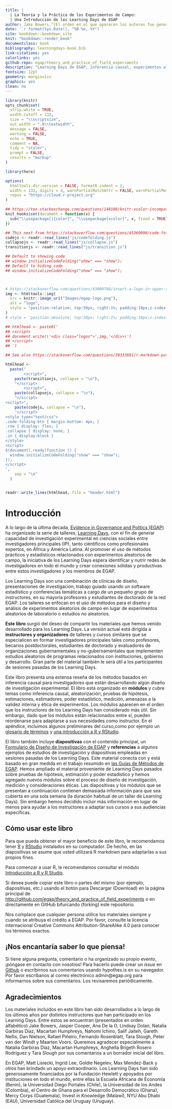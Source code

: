 ```yaml
---
title: |
  | La Teoría y la Práctica de los Experimentos de Campo: 
  | Una Introducción de los Learning Days de EGAP
author: Jake Bowers,^[El orden en el que aparecen los autores fue generado aleatoriamente. https://jakebowers.org] Maarten Voors,^[https://sites.google.com/site/maartenvoors/] and Nahomi Ichino^[https://nahomi.github.io/]
date: '`r format(Sys.Date(), "%B %e, %Y")`'
site: bookdown::bookdown_site
knit: "bookdown::render_book"
documentclass: book
bibliography: learningdays-book.bib
link-citations: yes
colorlinks: yes
github-repo: egap/theory_and_practice_of_field_experiments
description: "Learning Days de EGAP, inferencia causal, experimentos aleatorizados, experimentos de campo, diseño experimental, diseño de investigación"
fontsize: 12pt
geometry: margin=1in
graphics: yes
clean: no
---
```


```r
library(knitr)
opts_chunk$set(
  strip.white = TRUE,
  width.cutoff = 132,
  size = "\\scriptsize",
  out.width = ".9\\textwidth",
  message = FALSE,
  warning = FALSE,
  echo = TRUE,
  comment = NA,
  tidy = "styler",
  prompt = FALSE,
  results = "markup"
)

library(here)

options(
  htmltools.dir.version = FALSE, formatR.indent = 2,
  width = 132, digits = 4, warnPartialMatchAttr = FALSE, warnPartialMatchDollar = FALSE,
  repos = "https://cloud.r-project.org"
)

## https://tex.stackexchange.com/questions/148188/knitr-xcolor-incompatible-color-definition/254482
knit_hooks$set(document = function(x) {
  sub("\\usepackage[]{color}", "\\usepackage{xcolor}", x, fixed = TRUE)
})
```


```r
## This next from https://stackoverflow.com/questions/45360998/code-folding-in-bookdown
codejs <- readr::read_lines("js/codefolding.js")
collapsejs <- readr::read_lines("js/collapse.js")
transitionjs <- readr::read_lines("js/transition.js")

## Default to showing code
## window.initializeCodeFolding("show" === "show");
## Default to hiding code
## window.initializeCodeFolding("show" === "show");



# https://stackoverflow.com/questions/43009788/insert-a-logo-in-upper-right-corner-of-r-markdown-html-document
img <- htmltools::img(
  src = knitr::image_uri("Images/egap-logo.png"),
  alt = "logo",
  style = "position:relative; top:50px; right:1%; padding:10px;z-index:200;"
)
# style = 'position:absolute; top:50px; right:1%; padding:10px;z-index:200;')

## htmlhead <- paste0('
## <script>
## document.write(\'<div class="logos">',img,'</div>\')
## </script>
## ')

## See also https://stackoverflow.com/questions/38333691/r-markdown-putting-an-image-in-the-top-right-hand-corner-of-html-and-moving-tit

htmlhead <-
  paste("
        <script>",
    paste(transitionjs, collapse = "\n"),
    "</script>
        <script>",
    paste(collapsejs, collapse = "\n"),
    "</script>
<script>",
    paste(codejs, collapse = "\n"),
    '</script>
<style type="text/css">
.code-folding-btn { margin-bottom: 4px; }
.row { display: flex; }
.collapse { display: none; }
.in { display:block }
</style>
<script>
$(document).ready(function () {
  window.initializeCodeFolding("show" === "show");
});
</script>
',
    sep = "\n"
  )


readr::write_lines(htmlhead, file = "header.html")
```

# Introducción

A lo largo de la última decada, [Evidence in Governance and Politics (EGAP)](http://egap.org/) ha organizado la serie de talleres,  [Learning Days](https://egap.org/learning-days/), con el fin de generar capacidad  de investigación experimental en ciencias sociales  entre investigadores principales (IP), tanto ciéntificos como profesionales expertos, en África y América Latina. Al promover el uso de métodos prácticos y estadísticos relacionados con experimentos aleatorios  de campo, la iniciativa de los Learning Days espera identificar y nutrir redes de investigadores en todo el mundo y crear conexiones sólidas y productivas entre estos investigadores y los miembros de EGAP.


Los Learning Days son una combinación de clínicas de diseño, presentaciones de investigación, trabajo guiado usando un software estadístico y conferencias temáticas a cargo de un pequeño grupo de instructores, en su mayoría profesores y estudiantes de doctorado de la red EGAP. Los talleres se enfocan en el uso de métodos para el diseño y análisis de experimentos aleatorios  de campo en lugar de experimentos aleatorios de laboratorio o estudios no aleatorios.


**Este libro** surgió  del deseo de compartir los materiales que hemos venido desarrollado para los Learning Days. La versión actual está dirigida a **instructores y organizadores** de talleres y cursos similares que se especialicen en formar investigadores principales tales como profesores, becarios postdoctorales, estudiantes de doctorado y evaluadores de organizaciones gubernamentales y no-gubernamentales que implementen estudios aleatorios de programas relacionados con instituciones, gobierno y desarrollo. Gran parte del material también le será útil a los participantes de sesiones pasadas de los Learning Days. 


Este libro presenta una extensa reseña de los métodos basados en inferencia causal para investigadores que están desarrollando algún diseño de investigación experimental. El libro está organizado en **módulos** y cubre temas como inferencia causal, aleatorización, pruebas de hipótesis, estimaciones, estimadores, poder estadístico, medición, amenazas a la validez interna y ética de experimentos. Los módulos aparecen en el orden que los instructores de los Learning Days han considerado más útil. Sin embargo, dado que los módulos están relacionados entre sí, pueden reordenarse para adaptarse a sus necesidades como instructor. En el apéndice, incluimos algunos preliminares del curso,como por ejemplo un [glosario de términos](glossary-of-terms.html) y [una introducción a R y RStudio](introuction-to-r-and-rstudio.html).


El libro también incluye **diapositivas** con el contenido principal, un [Formulario de Diseño de Investigación de EGAP](researchdesignform.html) y **referencias** a algunos ejemplos de estudios de investigación y diapositivas empleadas en sesiones pasadas de los Learning Days.  Este material conecta con y está basado en gran medida en el trabajo resumido en [las Guías de Métodos de EGAP](https://egap.org/methods-guides/). Hemos ampliado el material proveniente de Learning Days pasados sobre pruebas de hipótesis, estimación y poder estadístico y hemos agregado nuevos módulos sobre el proceso de diseño de investigación, medición y consideraciones éticas. Las diapositivas y los módulos que se presentan a continuación contienen demasiada información para que sea cubierta en una sola semana (la duración habitual de un taller de Learning Days). Sin embargo hemos decidido incluir más información en lugar de menos para ayudar a los instructores a adaptar sus cursos a sus audiencias específicas.


## Cómo usar este libro

Para que pueda obtener el mayor beneficio de este libro, le recomendamos tener [R](https://cran.r-project.org/) y [RStudio](https://www.rstudio.com/products/rstudio/download/) instalados en su computador. De hecho, en las diapositivas se asume que usted utilizará R markdown para adaptarlas a sus propios fines.


Para comenzar a usar R, le recomendamos consultar el módulo [Introducción a R y R Studio](introduction-to-r-and-rstudio.html).

Si desea puede copiar este libro o partes del mismo (por ejemplo, diapositivas, etc.) usando el botón para Descargar (Download) en la página principal de <http://github.com/egap/theory_and_practice_of_field_experiments> o en directamente en GitHub bifurcando (forking) este repositorio.



Nos complace que cualquier persona utilice los materiales siempre y cuando se atribuya el crédito a EGAP. Por favor, consulte la licencia internacional Creative Commons Attribution-ShareAlike 4.0 para conocer los términos exactos.


## ¡Nos encantaría saber lo que piensa!


Si tiene alguna pregunta, comentario o ha organizado su propio evento, ¡póngase en contacto con nosotros! Para hacerlo puede crear un  _issue_ en [Github](https://github.com/egap/theory_and_practice_of_field_experiments/issues) o escríbirnos sus comentarios usando hypothes.is en su navegador. Por favor escríbanos al correo electrónico admin@egap.org para informarnos sobre sus comentarios. Los revisaremos periódicamente.

## Agradecimientos


Los materiales incluidos en este libro han sido desarrollados a lo largo de los últimos años por distintos instructores que han participado en los Learning Days. Entre estos se encuentran (presentados en orden alfabético) Jake Bowers, Jasper Cooper, Ana De la O, Lindsay Dolan, Natalia Garbiras Díaz, Macartan Humphreys, Nahomi Ichino, Salif Jaiteh, Gareth Nellis, Dan Nielson, Rafael Piñeiro, Fernando Rosenblatt, Tara Slough, Peter van der Windt y Maarten Voors. Queremos agradecer especialmente a Natalia Garbiras Díaz, Macartan Humphreys, Anghella Brigeth Rosero Rodríguez y Tara Slough por sus comentarios a un borrador inicial del libro.



En EGAP, Matt Lisiecki, Ingrid Lee, Goldie Negelev, Max Mendez-Back y otros han brindado un apoyo extraordinario. Los Learning Days han sido generosamente financiados por la Fundación Hewlett y apoyados por instituciones en todo el mundo, entre ellas la Escuela Africana de Economía (Benin), la Universidad Diego Portales (Chile), la Universidad de los Andes (Colombia), el Centro de Ghana para el Desarrollo Democrático (Ghana), Mercy Corps (Guatemala), Invest in Knowledge (Malawi), NYU Abu Dhabi (EAU), Universidad Católica del Uruguay (Uruguay).



